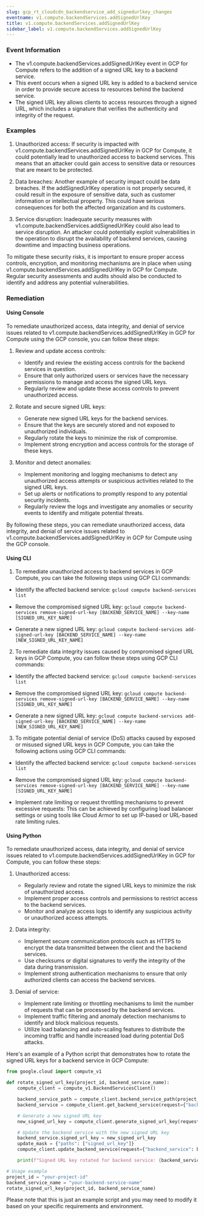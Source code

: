 ```yaml
--- 
slug: gcp_rt_cloudcdn_backendservice_add_signedurlkey_changes
eventname: v1.compute.backendServices.addSignedUrlKey
title: v1.compute.backendServices.addSignedUrlKey
sidebar_label: v1.compute.backendServices.addSignedUrlKey
---
```

                       


### Event Information

- The v1.compute.backendServices.addSignedUrlKey event in GCP for Compute refers to the addition of a signed URL key to a backend service.
- This event occurs when a signed URL key is added to a backend service in order to provide secure access to resources behind the backend service.
- The signed URL key allows clients to access resources through a signed URL, which includes a signature that verifies the authenticity and integrity of the request.


### Examples

1. Unauthorized access: If security is impacted with v1.compute.backendServices.addSignedUrlKey in GCP for Compute, it could potentially lead to unauthorized access to backend services. This means that an attacker could gain access to sensitive data or resources that are meant to be protected.

2. Data breaches: Another example of security impact could be data breaches. If the addSignedUrlKey operation is not properly secured, it could result in the exposure of sensitive data, such as customer information or intellectual property. This could have serious consequences for both the affected organization and its customers.

3. Service disruption: Inadequate security measures with v1.compute.backendServices.addSignedUrlKey could also lead to service disruption. An attacker could potentially exploit vulnerabilities in the operation to disrupt the availability of backend services, causing downtime and impacting business operations.

To mitigate these security risks, it is important to ensure proper access controls, encryption, and monitoring mechanisms are in place when using v1.compute.backendServices.addSignedUrlKey in GCP for Compute. Regular security assessments and audits should also be conducted to identify and address any potential vulnerabilities.

### Remediation

#### Using Console

To remediate unauthorized access, data integrity, and denial of service issues related to v1.compute.backendServices.addSignedUrlKey in GCP for Compute using the GCP console, you can follow these steps:

1. Review and update access controls:
   - Identify and review the existing access controls for the backend services in question.
   - Ensure that only authorized users or services have the necessary permissions to manage and access the signed URL keys.
   - Regularly review and update these access controls to prevent unauthorized access.

2. Rotate and secure signed URL keys:
   - Generate new signed URL keys for the backend services.
   - Ensure that the keys are securely stored and not exposed to unauthorized individuals.
   - Regularly rotate the keys to minimize the risk of compromise.
   - Implement strong encryption and access controls for the storage of these keys.

3. Monitor and detect anomalies:
   - Implement monitoring and logging mechanisms to detect any unauthorized access attempts or suspicious activities related to the signed URL keys.
   - Set up alerts or notifications to promptly respond to any potential security incidents.
   - Regularly review the logs and investigate any anomalies or security events to identify and mitigate potential threats.

By following these steps, you can remediate unauthorized access, data integrity, and denial of service issues related to v1.compute.backendServices.addSignedUrlKey in GCP for Compute using the GCP console.

#### Using CLI

1. To remediate unauthorized access to backend services in GCP Compute, you can take the following steps using GCP CLI commands:

- Identify the affected backend service: `gcloud compute backend-services list`

- Remove the compromised signed URL key: `gcloud compute backend-services remove-signed-url-key [BACKEND_SERVICE_NAME] --key-name [SIGNED_URL_KEY_NAME]`

- Generate a new signed URL key: `gcloud compute backend-services add-signed-url-key [BACKEND_SERVICE_NAME] --key-name [NEW_SIGNED_URL_KEY_NAME]`

2. To remediate data integrity issues caused by compromised signed URL keys in GCP Compute, you can follow these steps using GCP CLI commands:

- Identify the affected backend service: `gcloud compute backend-services list`

- Remove the compromised signed URL key: `gcloud compute backend-services remove-signed-url-key [BACKEND_SERVICE_NAME] --key-name [SIGNED_URL_KEY_NAME]`

- Generate a new signed URL key: `gcloud compute backend-services add-signed-url-key [BACKEND_SERVICE_NAME] --key-name [NEW_SIGNED_URL_KEY_NAME]`

3. To mitigate potential denial of service (DoS) attacks caused by exposed or misused signed URL keys in GCP Compute, you can take the following actions using GCP CLI commands:

- Identify the affected backend service: `gcloud compute backend-services list`

- Remove the compromised signed URL key: `gcloud compute backend-services remove-signed-url-key [BACKEND_SERVICE_NAME] --key-name [SIGNED_URL_KEY_NAME]`

- Implement rate limiting or request throttling mechanisms to prevent excessive requests: This can be achieved by configuring load balancer settings or using tools like Cloud Armor to set up IP-based or URL-based rate limiting rules.

#### Using Python

To remediate unauthorized access, data integrity, and denial of service issues related to v1.compute.backendServices.addSignedUrlKey in GCP for Compute, you can follow these steps:

1. Unauthorized access:
   - Regularly review and rotate the signed URL keys to minimize the risk of unauthorized access.
   - Implement proper access controls and permissions to restrict access to the backend services.
   - Monitor and analyze access logs to identify any suspicious activity or unauthorized access attempts.

2. Data integrity:
   - Implement secure communication protocols such as HTTPS to encrypt the data transmitted between the client and the backend services.
   - Use checksums or digital signatures to verify the integrity of the data during transmission.
   - Implement strong authentication mechanisms to ensure that only authorized clients can access the backend services.

3. Denial of service:
   - Implement rate limiting or throttling mechanisms to limit the number of requests that can be processed by the backend services.
   - Implement traffic filtering and anomaly detection mechanisms to identify and block malicious requests.
   - Utilize load balancing and auto-scaling features to distribute the incoming traffic and handle increased load during potential DoS attacks.

Here's an example of a Python script that demonstrates how to rotate the signed URL keys for a backend service in GCP Compute:

```python
from google.cloud import compute_v1

def rotate_signed_url_key(project_id, backend_service_name):
    compute_client = compute_v1.BackendServicesClient()

    backend_service_path = compute_client.backend_service_path(project_id, backend_service_name)
    backend_service = compute_client.get_backend_service(request={"backend_service": backend_service_path})

    # Generate a new signed URL key
    new_signed_url_key = compute_client.generate_signed_url_key(request={"backend_service": backend_service_path})

    # Update the backend service with the new signed URL key
    backend_service.signed_url_key = new_signed_url_key
    update_mask = {"paths": ["signed_url_key"]}
    compute_client.update_backend_service(request={"backend_service": backend_service, "update_mask": update_mask})

    print(f"Signed URL key rotated for backend service: {backend_service_name}")

# Usage example
project_id = "your-project-id"
backend_service_name = "your-backend-service-name"
rotate_signed_url_key(project_id, backend_service_name)
```

Please note that this is just an example script and you may need to modify it based on your specific requirements and environment.

 